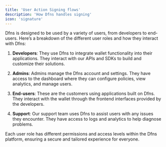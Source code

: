```yaml
---
title: 'User Action Signing flows'
description: 'How Dfns handles signing'
icon: 'signature'
---
```

Dfns is designed to be used by a variety of users, from developers to end-users. Here’s a breakdown of the different user roles and how they interact with Dfns:

1. **Developers**: They use Dfns to integrate wallet functionality into their applications. They interact with our APIs and SDKs to build and customize their solutions.

2. **Admins**: Admins manage the Dfns account and settings. They have access to the dashboard where they can configure policies, view analytics, and manage users.

3. **End-users**: These are the customers using applications built on Dfns. They interact with the wallet through the frontend interfaces provided by the developers.

4. **Support**: Our support team uses Dfns to assist users with any issues they encounter. They have access to logs and analytics to help diagnose problems.

Each user role has different permissions and access levels within the Dfns platform, ensuring a secure and tailored experience for everyone.
